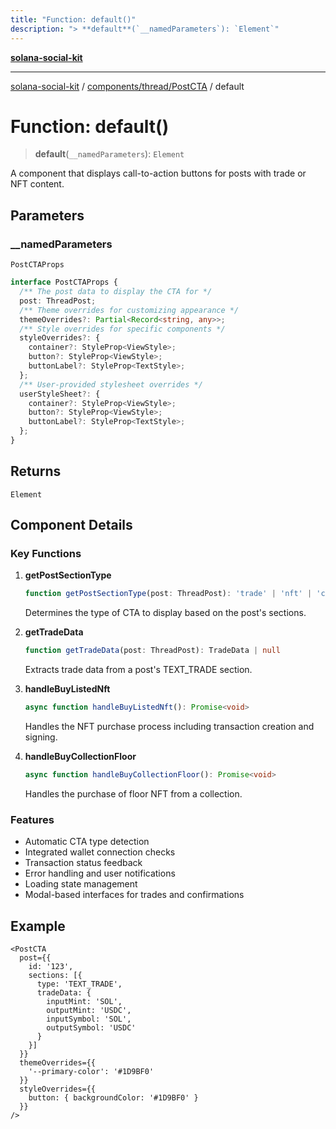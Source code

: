 ```yaml
---
title: "Function: default()"
description: "> **default**(`__namedParameters`): `Element`"
---
```


[**solana-social-kit**](../../../../README.mdx)

***

[solana-social-kit](../../../../README.mdx) / [components/thread/PostCTA](../README.mdx) / default

# Function: default()

> **default**(`__namedParameters`): `Element`

A component that displays call-to-action buttons for posts with trade or NFT content.

## Parameters

### \_\_namedParameters

`PostCTAProps`

```typescript
interface PostCTAProps {
  /** The post data to display the CTA for */
  post: ThreadPost;
  /** Theme overrides for customizing appearance */
  themeOverrides?: Partial<Record<string, any>>;
  /** Style overrides for specific components */
  styleOverrides?: {
    container?: StyleProp<ViewStyle>;
    button?: StyleProp<ViewStyle>;
    buttonLabel?: StyleProp<TextStyle>;
  };
  /** User-provided stylesheet overrides */
  userStyleSheet?: {
    container?: StyleProp<ViewStyle>;
    button?: StyleProp<ViewStyle>;
    buttonLabel?: StyleProp<TextStyle>;
  };
}
```

## Returns

`Element`

## Component Details

### Key Functions

1. **getPostSectionType**
   ```typescript
   function getPostSectionType(post: ThreadPost): 'trade' | 'nft' | 'collection' | null
   ```
   Determines the type of CTA to display based on the post's sections.

2. **getTradeData**
   ```typescript
   function getTradeData(post: ThreadPost): TradeData | null
   ```
   Extracts trade data from a post's TEXT_TRADE section.

3. **handleBuyListedNft**
   ```typescript
   async function handleBuyListedNft(): Promise<void>
   ```
   Handles the NFT purchase process including transaction creation and signing.

4. **handleBuyCollectionFloor**
   ```typescript
   async function handleBuyCollectionFloor(): Promise<void>
   ```
   Handles the purchase of floor NFT from a collection.

### Features

- Automatic CTA type detection
- Integrated wallet connection checks
- Transaction status feedback
- Error handling and user notifications
- Loading state management
- Modal-based interfaces for trades and confirmations

## Example

```tsx
<PostCTA
  post={{
    id: '123',
    sections: [{
      type: 'TEXT_TRADE',
      tradeData: {
        inputMint: 'SOL',
        outputMint: 'USDC',
        inputSymbol: 'SOL',
        outputSymbol: 'USDC'
      }
    }]
  }}
  themeOverrides={{
    '--primary-color': '#1D9BF0'
  }}
  styleOverrides={{
    button: { backgroundColor: '#1D9BF0' }
  }}
/>
```
